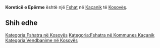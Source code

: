 {{Fshat në Kosovës
 | Emri                = Koreticë e Epërme
| sqi_D_name = Koreticë e Epërme
| sqi_D_FULL_NAME_RO = Koreticë e Epërme
| sqi_D_FULL_NAME_ND_RO = Koretice e Eperme
| sqi_D_SORT_NAME_RG = KORETICEEEPERME
| sqi_D_FULL_NAME_RG = Koreticë e Epërme
| sqi_D_FULL_NAME_ND_RG = Koretice e Eperme
| sqi_V_name = Korotica e Epërme
| sqi_V_FULL_NAME_RO = Korotica e Epërme Korratica e Epërme Kruembreti Korroticë e Epërme
| sqi_V_FULL_NAME_ND_RO = Korotica e Eperme Korratica e Eperme Kruembreti Korrotice e Eperme
| sqi_V_SORT_NAME_RG = KOROTICAEEPERME KORRATICAEEPERME KRUEMBRETI KORROTICEEEPERME
| sqi_V_FULL_NAME_RG = Korotica e Epërme Korratica e Epërme Kruembreti Korroticë e Epërme
| sqi_V_FULL_NAME_ND_RG = Korotica e Eperme Korratica e Eperme Kruembreti Korrotice e Eperme
| srp_N_name = Gornja Koretica
| srp_N_FULL_NAME_RO = Gornja Koretica
| srp_N_FULL_NAME_ND_RO = Gornja Koretica
| srp_N_SORT_NAME_RG = GORNJAKORETICA
| srp_N_FULL_NAME_RG = Gornja Koretica
| srp_N_FULL_NAME_ND_RG = Gornja Koretica
| srp_NS_name = Горња Коретица
| srp_NS_FULL_NAME_RO = Горња Коретица
| srp_NS_FULL_NAME_ND_RO = Горња Коретица
| srp_NS_SORT_NAME_RG = ГОРЊАКОРЕТИЦА
| srp_NS_FULL_NAME_RG = Горња Коретица
| srp_NS_FULL_NAME_ND_RG = Горња Коретица
| srp_V_name = Gornja Korotica
| srp_V_FULL_NAME_RO = Gornja Korotica Gornja Koratica
| srp_V_FULL_NAME_ND_RO = Gornja Korotica Gornja Koratica
| srp_V_SORT_NAME_RG = GORNJAKOROTICA GORNJAKORATICA
| srp_V_FULL_NAME_RG = Gornja Korotica Gornja Koratica
| srp_V_FULL_NAME_ND_RG = Gornja Korotica Gornja Koratica
| std_V_name = Kruembret
| std_V_FULL_NAME_RO = Kruembret
| std_V_FULL_NAME_ND_RO = Kruembret
| std_V_SORT_NAME_RG = KRUEMBRET
| std_V_FULL_NAME_RG = Kruembret
| std_V_FULL_NAME_ND_RG = Kruembret

 | Emri (Rasa dhanore) = 
 | Figura              = 
 | Shteti              = Kosovo
 | Komuna              = Kaçanik
 | Kodi postar         = 
 | Sipërfaqja          = 

 | Popullsia           = 

 | Regj. i popullsisë  = 
 | Dend. e popullsisë  = 
 | Faqja zyrtare       = 
 <!--- Koordinatat ----> 
 | Gjerësia            = 42.604444
 | Gjatësia            = 20.933889
 | Lartësia            = 
}}
'''Koreticë e Epërme''' është një [[Fshat]] në [[Kaçanik]] të [[Kosovës]].

<!-- == Gjeografia == -->
<!-- == Historia == -->
<!-- == Demografia == -->
== Shih edhe ==
{{Komuna Kaçanik}}
{{Kosovo-Administrata-Cung}}

[[Kategoria:Fshatra në Kosovës]]
[[Kategoria:Fshatra në Kommunes Kaçanik]]
[[Kategoria:Vendbanime në Kosovës]]